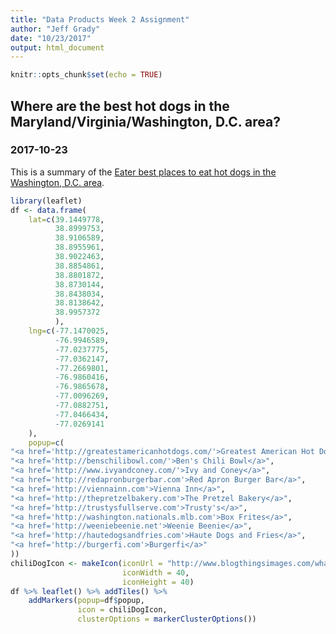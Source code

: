 ```yaml
---
title: "Data Products Week 2 Assignment"
author: "Jeff Grady"
date: "10/23/2017"
output: html_document
---
```


```r
knitr::opts_chunk$set(echo = TRUE)
```

## Where are the best hot dogs in the Maryland/Virginia/Washington, D.C. area?
### 2017-10-23

This is a summary of the [Eater best places to eat hot dogs in the Washington, D.C. area](https://dc.eater.com/maps/best-hot-dogs-dc).

```r
library(leaflet)
df <- data.frame(
    lat=c(39.1449778,
          38.8999753,
          38.9106589,
          38.8955961,
          38.9022463,
          38.8854861,
          38.8801872,
          38.8730144,
          38.8438034,
          38.8138642,
          38.9957372
          ),
    lng=c(-77.1470025,
          -76.9946589,
          -77.0237775,
          -77.0362147,
          -77.2669801,
          -76.9860416,
          -76.9865678,
          -77.0096269,
          -77.0882751,
          -77.0466434,
          -77.0269141
    ),
    popup=c(
"<a href='http://greatestamericanhotdogs.com/'>Greatest American Hot Dogs</a>",
"<a href='http://benschilibowl.com/'>Ben's Chili Bowl</a>",
"<a href='http://www.ivyandconey.com/'>Ivy and Coney</a>",
"<a href='http://redapronburgerbar.com'>Red Apron Burger Bar</a>",
"<a href='http://viennainn.com'>Vienna Inn</a>",
"<a href='http://thepretzelbakery.com'>The Pretzel Bakery</a>",
"<a href='http://trustysfullserve.com'>Trusty's</a>",
"<a href='http://washington.nationals.mlb.com'>Box Frites</a>",
"<a href='http://weeniebeenie.net'>Weenie Beenie</a>",
"<a href='http://hautedogsandfries.com'>Haute Dogs and Fries</a>",
"<a href='http://burgerfi.com'>Burgerfi</a>"
))
chiliDogIcon <- makeIcon(iconUrl = "http://www.blogthingsimages.com/whattypeofhotdogareyouquiz/chili-dog.png",
                         iconWidth = 40,
                         iconHeight = 40)
df %>% leaflet() %>% addTiles() %>% 
    addMarkers(popup=df$popup,
               icon = chiliDogIcon,
               clusterOptions = markerClusterOptions())
```
